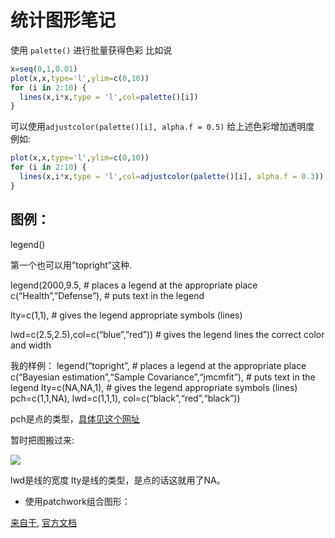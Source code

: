 # 统计图形笔记
使用 ``` palette() ``` 进行批量获得色彩
比如说


```r
x=seq(0,1,0.01)
plot(x,x,type='l',ylim=c(0,10))
for (i in 2:10) {
  lines(x,i*x,type = 'l',col=palette()[i])
}
```

可以使用```adjustcolor(palette()[i], alpha.f = 0.5) ``` 给上述色彩增加透明度
例如:
```r
plot(x,x,type='l',ylim=c(0,10))
for (i in 2:10) {
  lines(x,i*x,type = 'l',col=adjustcolor(palette()[i], alpha.f = 0.3))
}

```



## 图例：

legend()

第一个也可以用"topright"这种.

legend(2000,9.5, # places a legend at the appropriate place c(“Health”,”Defense”), # puts text in the legend

lty=c(1,1), # gives the legend appropriate symbols (lines)

lwd=c(2.5,2.5),col=c(“blue”,”red”)) # gives the legend lines the correct color and width

我的样例：
legend("topright", # places a legend at the appropriate place 
       c("Bayesian estimation","Sample Covariance","jmcmfit"), # puts text in the legend
       lty=c(NA,NA,1), # gives the legend appropriate symbols (lines)
       pch=c(1,1,NA),
       lwd=c(1,1,1),
       col=c("black","red","black")) 

pch是点的类型，[具体见这个网址](http://www.sthda.com/english/wiki/r-plot-pch-symbols-the-different-point-shapes-available-in-r)

暂时把图搬过来:

![](http://www.sthda.com/sthda/RDoc/figure/graphs/r-plot-pch-symbols-points-in-r.png)

lwd是线的宽度
lty是线的类型，是点的话这就用了NA。




- 使用patchwork组合图形：

[来自于](https://d.cosx.org/d/421267-ggplot-patchwork), [官方文档](https://github.com/thomasp85/patchwork)












